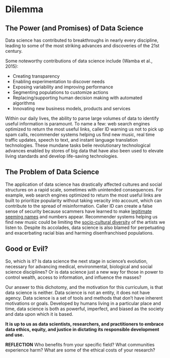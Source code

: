 # Dilemma

## The Power (and Promises) of Data Science

Data science has contributed to breakthroughs in nearly every discipline, leading to some of the most striking advances and discoveries of the 21st century.

Some noteworthy contributions of data science include (Wamba et al., 2015):

* Creating transparency
* Enabling experimentation to discover needs
* Exposing variability and improving performance
* Segmenting populations to customize actions
* Replacing/supporting human decision making with automated algorithms
* Innovating new business models, products and services

Within our daily lives, the ability to parse large volumes of data to identify useful information is paramount. To name a few: web search engines optimized to return the most useful links, caller ID warning us not to pick up spam calls, recommender systems helping us find new music, real time traffic updates, speech to text, and instant language translation technologies. These mundane tasks belie revolutionary technological advances enabled by stores of big data that have also been used to elevate living standards and develop life-saving technologies. 

## The Problem of Data Science

The application of data science has drastically affected cultures and social structures on a rapid scale, sometimes with unintended consequences. For example, web search engines optimized to return the most useful links are built to prioritize popularity without taking veracity into account, which can contribute to the spread of misinformation. Caller ID can create a false sense of security because scammers have learned to make [legitimate seeming names](https://sevis.com/the-dark-side-of-voice-calls/) and numbers appear. Recommender systems helping us find new music could be limiting the [socio-cultural diversity](https://transactions.ismir.net/articles/10.5334/tismir.106/) of the artists we listen to. Despite its accolades, data science is also blamed for perpetuating and exacerbating racial bias and harming disenfranchised populations. 

## Good or Evil?

So, which is it? Is data science the next stage in science’s evolution, necessary for advancing medical, environmental, biological and social science disciplines? Or is data science just a new way for those in power to control wealth, access to information, and influence the masses?

Our answer to this dichotomy, and the motivation for this curriculum, is that data science is neither. Data science is not an entity, it does not have agency. Data science is a set of tools and methods that don’t have inherent motivations or goals. Developed by humans living in a particular place and time, data science is both as powerful, imperfect, and biased as the society and data upon which it is based.

**It is up to us as data scientists, researchers, and practitioners to embrace data ethics, equity, and justice in dictating its responsible development and use.**

**REFLECTION** Who benefits from your specific field? What communities experience harm? What are some of the ethical costs of your research?